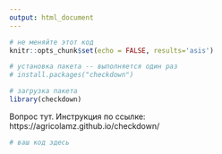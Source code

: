 ```yaml
---
output: html_document
---
```


```r
# не меняйте этот код
knitr::opts_chunk$set(echo = FALSE, results='asis')
```

```r
# установка пакета -- выполняется один раз
# install.packages("checkdown")

# загрузка пакета
library(checkdown)
```

Вопрос тут. Инструкция по ссылке: https://agricolamz.github.io/checkdown/ 

```r
# ваш код здесь 
```
